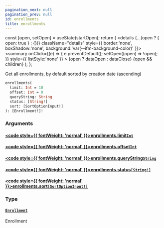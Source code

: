 ```yaml
---
pagination_next: null
pagination_prev: null
id: enrollments
title: enrollments
---
```









  const [open, setOpen] = useState(startOpen);
  return (
    <details {...(open ? { open: true } : {})} className="details" style={{ border:'none', boxShadow:'none', background:'var(--ifm-background-color)' }}>
      <summary
        onClick={(e) => {
          e.preventDefault();
          setOpen((open) => !open);
        }}
        style={{ listStyle:'none' }}
      >
      {open ? dataOpen : dataClose}
      </summary>
      {open && children}
    </details>
  );
};








Get all enrollments, by default sorted by creation date (ascending)


```graphql
enrollments(
  limit: Int = 10
  offset: Int = 0
  queryString: String
  status: [String!]
  sort: [SortOptionInput!]
): [Enrollment!]!
```




### Arguments

#### [<code style={{ fontWeight: 'normal' }}>enrollments.<b>limit</b></code>](#)<Bullet />[`Int`](/schema/types/scalars/int.mdx) <Badge class="badge badge--secondary" text="scalar"/> 



#### [<code style={{ fontWeight: 'normal' }}>enrollments.<b>offset</b></code>](#)<Bullet />[`Int`](/schema/types/scalars/int.mdx) <Badge class="badge badge--secondary" text="scalar"/> 



#### [<code style={{ fontWeight: 'normal' }}>enrollments.<b>queryString</b></code>](#)<Bullet />[`String`](/schema/types/scalars/string.mdx) <Badge class="badge badge--secondary" text="scalar"/> 



#### [<code style={{ fontWeight: 'normal' }}>enrollments.<b>status</b></code>](#)<Bullet />[`[String!]`](/schema/types/scalars/string.mdx) <Badge class="badge badge--secondary" text="list"/> <Badge class="badge badge--secondary" text="scalar"/> 



#### [<code style={{ fontWeight: 'normal' }}>enrollments.<b>sort</b></code>](#)<Bullet />[`[SortOptionInput!]`](/schema/types/inputs/sort-option-input.mdx) <Badge class="badge badge--secondary" text="list"/> <Badge class="badge badge--secondary" text="input"/> 



### Type

#### [`Enrollment`](/schema/types/objects/enrollment.mdx) <Badge class="badge badge--secondary" text="object"/> 
Enrollment






